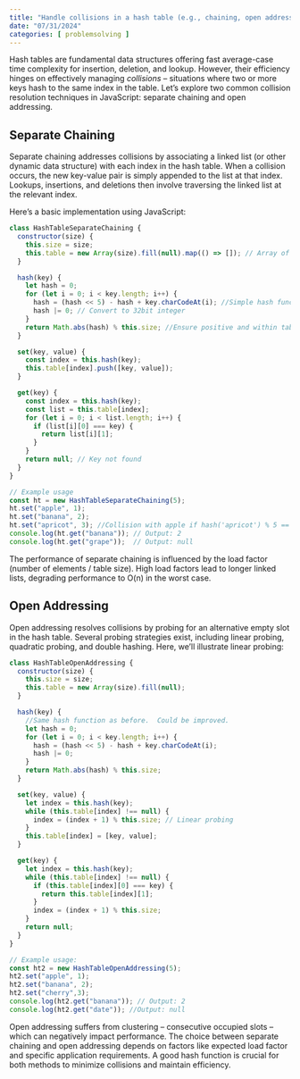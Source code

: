 ```yaml
---
title: "Handle collisions in a hash table (e.g., chaining, open addressing)"
date: "07/31/2024"
categories: [ problemsolving ]
---
```


Hash tables are fundamental data structures offering fast average-case time complexity for insertion, deletion, and lookup.  However, their efficiency hinges on effectively managing *collisions* – situations where two or more keys hash to the same index in the table.  Let's explore two common collision resolution techniques in JavaScript: separate chaining and open addressing.


## Separate Chaining

Separate chaining addresses collisions by associating a linked list (or other dynamic data structure) with each index in the hash table. When a collision occurs, the new key-value pair is simply appended to the list at that index.  Lookups, insertions, and deletions then involve traversing the linked list at the relevant index.

Here's a basic implementation using JavaScript:

```javascript
class HashTableSeparateChaining {
  constructor(size) {
    this.size = size;
    this.table = new Array(size).fill(null).map(() => []); // Array of empty arrays for chaining
  }

  hash(key) {
    let hash = 0;
    for (let i = 0; i < key.length; i++) {
      hash = (hash << 5) - hash + key.charCodeAt(i); //Simple hash function
      hash |= 0; // Convert to 32bit integer
    }
    return Math.abs(hash) % this.size; //Ensure positive and within table bounds.
  }

  set(key, value) {
    const index = this.hash(key);
    this.table[index].push([key, value]);
  }

  get(key) {
    const index = this.hash(key);
    const list = this.table[index];
    for (let i = 0; i < list.length; i++) {
      if (list[i][0] === key) {
        return list[i][1];
      }
    }
    return null; // Key not found
  }
}

// Example usage
const ht = new HashTableSeparateChaining(5);
ht.set("apple", 1);
ht.set("banana", 2);
ht.set("apricot", 3); //Collision with apple if hash('apricot') % 5 == hash('apple') % 5
console.log(ht.get("banana")); // Output: 2
console.log(ht.get("grape"));  // Output: null

```

The performance of separate chaining is influenced by the load factor (number of elements / table size).  High load factors lead to longer linked lists, degrading performance to O(n) in the worst case.


## Open Addressing

Open addressing resolves collisions by probing for an alternative empty slot in the hash table.  Several probing strategies exist, including linear probing, quadratic probing, and double hashing.  Here, we'll illustrate linear probing:


```javascript
class HashTableOpenAddressing {
  constructor(size) {
    this.size = size;
    this.table = new Array(size).fill(null);
  }

  hash(key) {
    //Same hash function as before.  Could be improved.
    let hash = 0;
    for (let i = 0; i < key.length; i++) {
      hash = (hash << 5) - hash + key.charCodeAt(i);
      hash |= 0;
    }
    return Math.abs(hash) % this.size;
  }

  set(key, value) {
    let index = this.hash(key);
    while (this.table[index] !== null) {
      index = (index + 1) % this.size; // Linear probing
    }
    this.table[index] = [key, value];
  }

  get(key) {
    let index = this.hash(key);
    while (this.table[index] !== null) {
      if (this.table[index][0] === key) {
        return this.table[index][1];
      }
      index = (index + 1) % this.size;
    }
    return null;
  }
}

// Example usage:
const ht2 = new HashTableOpenAddressing(5);
ht2.set("apple", 1);
ht2.set("banana", 2);
ht2.set("cherry",3);
console.log(ht2.get("banana")); // Output: 2
console.log(ht2.get("date")); //Output: null
```

Open addressing suffers from clustering – consecutive occupied slots – which can negatively impact performance. The choice between separate chaining and open addressing depends on factors like expected load factor and specific application requirements.  A good hash function is crucial for both methods to minimize collisions and maintain efficiency.

